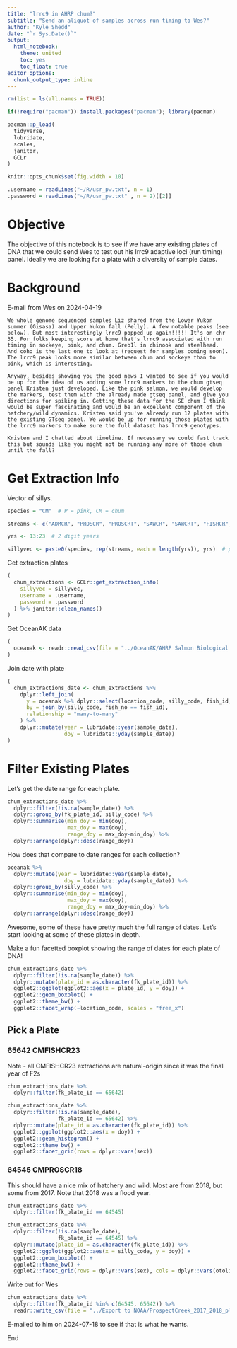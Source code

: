 ```yaml
---
title: "lrrc9 in AHRP chum?"
subtitle: "Send an aliquot of samples across run timing to Wes?"
author: "Kyle Shedd"
date: "`r Sys.Date()`"
output:
  html_notebook:
    theme: united
    toc: yes
    toc_float: true
editor_options: 
  chunk_output_type: inline
---
```


```r
rm(list = ls(all.names = TRUE))

if(!require("pacman")) install.packages("pacman"); library(pacman)

pacman::p_load(
  tidyverse,
  lubridate,
  scales,
  janitor,
  GCLr
)

knitr::opts_chunk$set(fig.width = 10)

.username = readLines("~/R/usr_pw.txt", n = 1)
.password = readLines("~/R/usr_pw.txt" , n = 2)[[2]]
```

# Objective

The objective of this notebook is to see if we have any existing plates of DNA that we could send Wes to test out his lrrc9 adaptive loci (run timing) panel. Ideally we are looking for a plate with a diversity of sample dates.

# Background

E-mail from Wes on 2024-04-19

    We whole genome sequenced samples Liz shared from the Lower Yukon summer (Gisasa) and Upper Yukon fall (Pelly). A few notable peaks (see below). But most interestingly lrrc9 popped up again!!!!! It's on chr 35. For folks keeping score at home that's lrrc9 associated with run timing in sockeye, pink, and chum. Greb1l in chinook and steelhead. And coho is the last one to look at (request for samples coming soon). The lrrc9 peak looks more similar between chum and sockeye than to pink, which is interesting. 

    Anyway, besides showing you the good news I wanted to see if you would be up for the idea of us adding some lrrc9 markers to the chum gtseq panel Kristen just developed. Like the pink salmon, we would develop the markers, test them with the already made gtseq panel, and give you directions for spiking in. Getting these data for the SE chum I think would be super fascinating and would be an excellent component of the hatchery/wild dynamics. Kristen said you've already run 12 plates with the existing GTseq panel. We would be up for running those plates with the lrrc9 markers to make sure the full dataset has lrrc9 genotypes.

    Kristen and I chatted about timeline. If necessary we could fast track this but sounds like you might not be running any more of those chum until the fall?

# Get Extraction Info

Vector of sillys.
```r
species = "CM"  # P = pink, CM = chum

streams <- c("ADMCR", "PROSCR", "PROSCRT", "SAWCR", "SAWCRT", "FISHCR", "FISHCRT")  # these are the back half of the silly codes, don't forget tagged fish!

yrs <- 13:23  # 2 digit years

sillyvec <- paste0(species, rep(streams, each = length(yrs)), yrs)  # put it all together to get all possible silly codes
```

Get extraction plates
```r
(
  chum_extractions <- GCLr::get_extraction_info(
    sillyvec = sillyvec,
    username = .username,
    password = .password
  ) %>% janitor::clean_names()
)
```

Get OceanAK data
```r
(
  oceanak <- readr::read_csv(file = "../OceanAK/AHRP Salmon Biological Data 20240105_122404.368459_with_spawning_state.csv")
)
```

Join date with plate
```r
(
  chum_extractions_date <- chum_extractions %>%
    dplyr::left_join(
      y = oceanak %>% dplyr::select(location_code, silly_code, fish_id, sample_date, sex, otolith_mark_present),
      by = join_by(silly_code, fish_no == fish_id),
      relationship = "many-to-many"
    ) %>% 
    dplyr::mutate(year = lubridate::year(sample_date),
                  doy = lubridate::yday(sample_date))
) 
```

# Filter Existing Plates

Let's get the date range for each plate.
```r
chum_extractions_date %>% 
  dplyr::filter(!is.na(sample_date)) %>% 
  dplyr::group_by(fk_plate_id, silly_code) %>% 
  dplyr::summarise(min_doy = min(doy),
                   max_doy = max(doy),
                   range_doy = max_doy-min_doy) %>% 
  dplyr::arrange(dplyr::desc(range_doy))
```

How does that compare to date ranges for each collection?
```r
oceanak %>% 
  dplyr::mutate(year = lubridate::year(sample_date),
                  doy = lubridate::yday(sample_date)) %>% 
  dplyr::group_by(silly_code) %>% 
  dplyr::summarise(min_doy = min(doy),
                   max_doy = max(doy),
                   range_doy = max_doy-min_doy) %>% 
  dplyr::arrange(dplyr::desc(range_doy))
```

Awesome, some of these have pretty much the full range of dates. Let's start looking at some of these plates in depth.

Make a fun facetted boxplot showing the range of dates for each plate of DNA!
```r
chum_extractions_date %>% 
  dplyr::filter(!is.na(sample_date)) %>%
  dplyr::mutate(plate_id = as.character(fk_plate_id)) %>% 
  ggplot2::ggplot(ggplot2::aes(x = plate_id, y = doy)) +
  ggplot2::geom_boxplot() + 
  ggplot2::theme_bw() +
  ggplot2::facet_wrap(~location_code, scales = "free_x")
```

## Pick a Plate

### 65642 CMFISHCR23

Note - all CMFISHCR23 extractions are natural-origin since it was the final year of F2s

```r
chum_extractions_date %>% 
  dplyr::filter(fk_plate_id == 65642)
```

```r
chum_extractions_date %>% 
  dplyr::filter(!is.na(sample_date),
                fk_plate_id == 65642) %>%
  dplyr::mutate(plate_id = as.character(fk_plate_id)) %>% 
  ggplot2::ggplot(ggplot2::aes(x = doy)) +
  ggplot2::geom_histogram() + 
  ggplot2::theme_bw() + 
  ggplot2::facet_grid(rows = dplyr::vars(sex))
```

### 64545 CMPROSCR18

This should have a nice mix of hatchery and wild. Most are from 2018, but some from 2017. Note that 2018 was a flood year.
```r
chum_extractions_date %>% 
  dplyr::filter(fk_plate_id == 64545)
```

```r
chum_extractions_date %>% 
  dplyr::filter(!is.na(sample_date),
                fk_plate_id == 64545) %>%
  dplyr::mutate(plate_id = as.character(fk_plate_id)) %>% 
  ggplot2::ggplot(ggplot2::aes(x = silly_code, y = doy)) +
  ggplot2::geom_boxplot() + 
  ggplot2::theme_bw() + 
  ggplot2::facet_grid(rows = dplyr::vars(sex), cols = dplyr::vars(otolith_mark_present))
```

Write out for Wes
```r
chum_extractions_date %>% 
  dplyr::filter(fk_plate_id %in% c(64545, 65642)) %>% 
  readr::write_csv(file = "../Export to NOAA/ProspectCreek_2017_2018_plateID_64545_FishCreek_2023_plateID_65642_lrrc9.csv")
```

E-mailed to him on 2024-07-18 to see if that is what he wants.

End